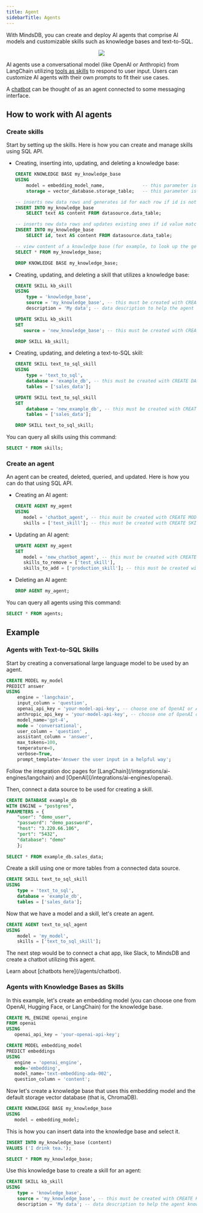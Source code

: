 ```yaml
---
title: Agent
sidebarTitle: Agents
---
```


With MindsDB, you can create and deploy AI agents that comprise AI models and customizable skills such as knowledge bases and text-to-SQL.

<p align="center">
  <img src="/assets/agent_diagram.png" />
</p>

AI agents use a conversational model (like OpenAI or Anthropic) from LangChain utilizing [tools as skills](https://python.langchain.com/docs/modules/agents/tools/) to respond to user input. Users can customize AI agents with their own prompts to fit their use cases.

A [chatbot](/agents/chatbot) can be thought of as an agent connected to some messaging interface.

## How to work with AI agents

### Create skills

Start by setting up the skills. Here is how you can create and manage skills using SQL API.

* Creating, inserting into, updating, and deleting a knowledge base:

    ```sql
    CREATE KNOWLEDGE BASE my_knowledge_base
    USING
        model = embedding_model_name,              -- this parameter is optional; if not provided, a suitable embedding model is chosen for the task
        storage = vector_database.storage_table;   -- this parameter is optional; if not provided, the default ChromaDB is used for storage

    -- inserts new data rows and generates id for each row if id is not provided
    INSERT INTO my_knowledge_base
        SELECT text AS content FROM datasource.data_table;

    -- inserts new data rows and updates existing ones if id value matches
    INSERT INTO my_knowledge_base
        SELECT id, text AS content FROM datasource.data_table;

    -- view content of a knowledge base (for example, to look up the generated id values)
    SELECT * FROM my_knowledge_base;

    DROP KNOWLEDGE BASE my_knowledge_base;
    ```

* Creating, updating, and deleting a skill that utilizes a knowledge base:

    ```sql
    CREATE SKILL kb_skill
    USING
        type = 'knowledge_base',
        source = 'my_knowledge_base', -- this must be created with CREATE KNOWLEDGE BASE
        description = 'My data'; -- data description to help the agent know when to use the knowledge base

    UPDATE SKILL kb_skill
    SET
       source = 'new_knowledge_base'; -- this must be created with CREATE KNOWLEDGE BASE

    DROP SKILL kb_skill;
    ```

* Creating, updating, and deleting a text-to-SQL skill:

    ```sql
    CREATE SKILL text_to_sql_skill
    USING
        type = 'text_to_sql',
        database = 'example_db', -- this must be created with CREATE DATABASE
        tables = ['sales_data'];

    UPDATE SKILL text_to_sql_skill
    SET
        database = 'new_example_db', -- this must be created with CREATE DATABASE
        tables = ['sales_data'];

    DROP SKILL text_to_sql_skill;
    ```

You can query all skills using this command:

```sql
SELECT * FROM skills;
```

### Create an agent

An agent can be created, deleted, queried, and updated. Here is how you can do that using SQL API.

* Creating an AI agent:

    ```sql
    CREATE AGENT my_agent
    USING
       model = 'chatbot_agent', -- this must be created with CREATE MODEL
       skills = ['test_skill']; -- this must be created with CREATE SKILL
    ```

* Updating an AI agent:

    ```sql
    UPDATE AGENT my_agent
    SET
       model = 'new_chatbot_agent', -- this must be created with CREATE MODEL
       skills_to_remove = ['test_skill'],
       skills_to_add = ['production_skill']; -- this must be created with CREATE SKILL
    ```

* Deleting an AI agent:

    ```sql
    DROP AGENT my_agent;
    ```

You can query all agents using this command:

```sql
SELECT * FROM agents;
```

## Example

### Agents with Text-to-SQL Skills

Start by creating a conversational large language model to be used by an agent.

```sql
CREATE MODEL my_model
PREDICT answer
USING
    engine = 'langchain',
    input_column = 'question',
    openai_api_key = 'your-model-api-key', -- choose one of OpenAI or Anthropic
    anthropic_api_key = 'your-model-api-key', -- choose one of OpenAI or Anthropic
    model_name='gpt-4',
    mode = 'conversational',
    user_column = 'question' ,
    assistant_column = 'answer',
    max_tokens=100,
    temperature=0,
    verbose=True,
    prompt_template='Answer the user input in a helpful way';
```

<Tip>
Follow the integration doc pages for [LangChain](/integrations/ai-engines/langchain) and [OpenAI](/integrations/ai-engines/openai).
</Tip>

Then, connect a data source to be used for creating a skill.

```sql
CREATE DATABASE example_db
WITH ENGINE = "postgres",
PARAMETERS = {
    "user": "demo_user",
    "password": "demo_password",
    "host": "3.220.66.106",
    "port": "5432",
    "database": "demo"
    };
 
SELECT * FROM example_db.sales_data;
```

Create a skill using one or more tables from a connected data source.

```sql
CREATE SKILL text_to_sql_skill
USING
    type = 'text_to_sql',
    database = 'example_db',
    tables = ['sales_data'];
```

Now that we have a model and a skill, let's create an agent.

```sql
CREATE AGENT text_to_sql_agent
USING
    model = 'my_model',
    skills = ['text_to_sql_skill'];
```

The next step would be to connect a chat app, like Slack, to MindsDB and create a chatbot utilizing this agent.

<Tip>
Learn about [chatbots here](/agents/chatbot).
</Tip>

### Agents with Knowledge Bases as Skills

In this example, let's create an embedding model (you can choose one from OpenAI, Hugging Face, or LangChain) for the knowledge base.

```sql
CREATE ML_ENGINE openai_engine
FROM openai
USING
   openai_api_key = 'your-openai-api-key';

CREATE MODEL embedding_model
PREDICT embeddings
USING
   engine = 'openai_engine',
   mode='embedding',
   model_name='text-embedding-ada-002',
   question_column = 'content';
```

Now let's create a knowledge base that uses this embedding model and the default storage vector database (that is, ChromaDB).

```sql
CREATE KNOWLEDGE BASE my_knowledge_base
USING
   model = embedding_model;
```

This is how you can insert data into the knowledge base and select it.

```sql
INSERT INTO my_knowledge_base (content)
VALUES ('I drink tea.');

SELECT * FROM my_knowledge_base;
```

Use this knowledge base to create a skill for an agent:

```sql
CREATE SKILL kb_skill
USING
    type = 'knowledge_base',
    source = 'my_knowledge_base', -- this must be created with CREATE KNOWLEDGE BASE
    description = 'My data'; -- data description to help the agent know when to use the knowledge base
```
